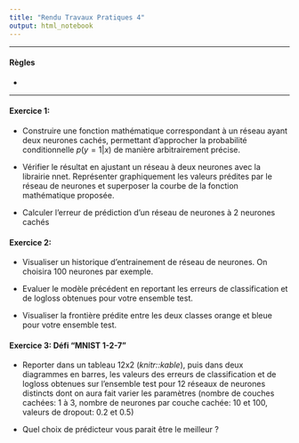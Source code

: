 ```yaml
---
title: "Rendu Travaux Pratiques 4"
output: html_notebook
---
```


** **

#### Règles

* 


** **


#### Exercice 1:  

* Construire une fonction mathématique correspondant à un réseau ayant deux neurones cachés, permettant d'approcher la probabilité conditionnelle $p(y=1|x)$ de manière arbitrairement précise.

* Vérifier le résultat en ajustant un réseau à deux neurones avec la librairie nnet. Représenter graphiquement les valeurs prédites par le réseau de neurones et superposer la courbe de la fonction mathématique proposée.

* Calculer l'erreur de prédiction d'un réseau de neurones à 2 neurones cachés

#### Exercice 2: 

* Visualiser un historique d'entrainement de réseau de neurones. On choisira 100 neurones par exemple.

* Evaluer le modèle précédent en reportant les erreurs de classification et de logloss obtenues pour votre ensemble test.

* Visualiser la frontière prédite entre les deux classes orange et bleue pour votre ensemble test.


#### Exercice 3:  Défi "MNIST 1-2-7" 

* Reporter dans un tableau 12x2 (*knitr::kable*), puis dans deux diagrammes en barres, les valeurs des erreurs de classification et de logloss obtenues sur l'ensemble test pour 12 réseaux de neurones distincts dont on aura fait varier les paramètres (nombre de couches cachées: 1 à 3, nombre de neurones par couche cachée: 10 et 100, valeurs de dropout: 0.2 et 0.5)


* Quel choix de prédicteur vous parait être le meilleur ? 




